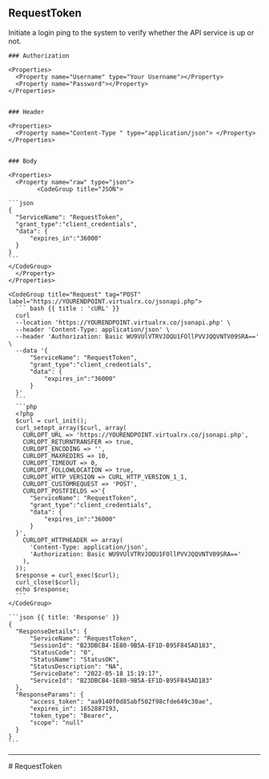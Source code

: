 ## RequestToken

Initiate a login ping to the system to verify whether the API service is up or not.

<Row>
  <Col>

    ### Authorization

    <Properties>
      <Property name="Username" type="Your Username"></Property>
      <Property name="Password"></Property>
    </Properties>


    ### Header

    <Properties>
      <Property name="Content-Type " type="application/json"> </Property>
    </Properties>

    
    ### Body

    <Properties>
      <Property name="raw" type="json">
            <CodeGroup title="JSON">

    ```json
    {
      "ServiceName": "RequestToken",
      "grant_type":"client_credentials",
      "data": {
          "expires_in":"36000"
      }
    }
    ```
    </CodeGroup>
      </Property>
    </Properties>

    

  </Col>
  <Col sticky>

    <CodeGroup title="Request" tag="POST" label="https://YOURENDPOINT.virtualrx.co/jsonapi.php">
      ``` bash {{ title : 'cURL' }}
      curl
      --location 'https://YOURENDPOINT.virtualrx.co/jsonapi.php' \
      --header 'Content-Type: application/json' \
      --header 'Authorization: Basic WU9VUlVTRVJOQU1FOllPVVJQQVNTV09SRA==' \
      --data '{
          "ServiceName": "RequestToken",
          "grant_type":"client_credentials",
          "data": {
              "expires_in":"36000"
          }
      }'
      ```
      ```php
      <?php
      $curl = curl_init();
      curl_setopt_array($curl, array(
        CURLOPT_URL => 'https://YOURENDPOINT.virtualrx.co/jsonapi.php',
        CURLOPT_RETURNTRANSFER => true,
        CURLOPT_ENCODING => '',
        CURLOPT_MAXREDIRS => 10,
        CURLOPT_TIMEOUT => 0,
        CURLOPT_FOLLOWLOCATION => true,
        CURLOPT_HTTP_VERSION => CURL_HTTP_VERSION_1_1,
        CURLOPT_CUSTOMREQUEST => 'POST',
        CURLOPT_POSTFIELDS =>'{
          "ServiceName": "RequestToken",
          "grant_type":"client_credentials",
          "data": {
              "expires_in":"36000"
          }
      }',
        CURLOPT_HTTPHEADER => array(
          'Content-Type: application/json',
          'Authorization: Basic WU9VUlVTRVJOQU1FOllPVVJQQVNTV09SRA=='
        ),
      ));
      $response = curl_exec($curl);
      curl_close($curl);
      echo $response;
      ```
    </CodeGroup>

    ```json {{ title: 'Response' }}
    {
      "ResponseDetails": {
          "ServiceName": "RequestToken",
          "SessionId": "B23DBCB4-1E80-9B5A-EF1D-B95F845AD183",
          "StatusCode": "0",
          "StatusName": "StatusOK",
          "StatusDescription": "NA",
          "ServiceDate": "2022-05-18 15:19:17",
          "ServiceId": "B23DBCB4-1E80-9B5A-EF1D-B95F845AD183"
      },
      "ResponseParams": {
          "access_token": "aa9140f0d85abf502f98cfde649c30ae",
          "expires_in": 1652887193,
          "token_type": "Bearer",
          "scope": "null"
      }
    }
    ```

  </Col>
</Row>

---
<div style={{display : 'none'}}>
# RequestToken
</div>